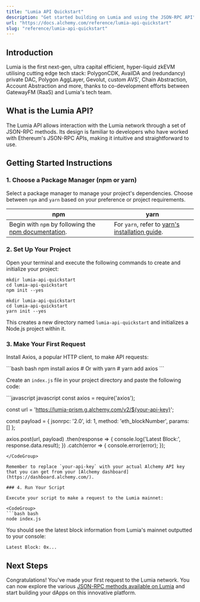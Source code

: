 ```yaml
---
title: "Lumia API Quickstart"
description: "Get started building on Lumia and using the JSON-RPC API"
url: "https://docs.alchemy.com/reference/lumia-api-quickstart"
slug: "reference/lumia-api-quickstart"
---
```


## Introduction

Lumia is the first next-gen, ultra capital efficient, hyper-liquid zkEVM utilising cutting edge tech stack: PolygonCDK, AvailDA and (redundancy) private DAC, Polygon AggLayer, Gevolut, custom AVS', Chain Abstraction, Account Abstraction and more, thanks to co-development efforts between GatewayFM (RaaS) and Lumia's tech team.

## What is the Lumia API?

The Lumia API allows interaction with the Lumia network through a set of JSON-RPC methods. Its design is familiar to developers who have worked with Ethereum's JSON-RPC APIs, making it intuitive and straightforward to use.

## Getting Started Instructions

### 1. Choose a Package Manager (npm or yarn)

Select a package manager to manage your project's dependencies. Choose between `npm` and `yarn` based on your preference or project requirements.

| npm                                                                                                                       | yarn                                                                                                |
| ------------------------------------------------------------------------------------------------------------------------- | --------------------------------------------------------------------------------------------------- |
| Begin with `npm` by following the [npm documentation](https://docs.npmjs.com/downloading-and-installing-node-js-and-npm). | For `yarn`, refer to [yarn's installation guide](https://classic.yarnpkg.com/lang/en/docs/install). |

### 2. Set Up Your Project

Open your terminal and execute the following commands to create and initialize your project:

```
mkdir lumia-api-quickstart
cd lumia-api-quickstart
npm init --yes
```

```
mkdir lumia-api-quickstart
cd lumia-api-quickstart
yarn init --yes
```

This creates a new directory named `lumia-api-quickstart` and initializes a Node.js project within it.

### 3. Make Your First Request

Install Axios, a popular HTTP client, to make API requests:

<CodeGroup>
  ```bash bash
  npm install axios
  # Or with yarn
  # yarn add axios
  ```
</CodeGroup>

Create an `index.js` file in your project directory and paste the following code:

<CodeGroup>
  ```javascript javascript
  const axios = require('axios');

  const url = 'https://lumia-prism.g.alchemy.com/v2/${your-api-key}';

  const payload = {
    jsonrpc: '2.0',
    id: 1,
    method: 'eth_blockNumber',
    params: []
  };

  axios.post(url, payload)
    .then(response => {
      console.log('Latest Block:', response.data.result);
    })
    .catch(error => {
      console.error(error);
    });
  ```
</CodeGroup>

Remember to replace `your-api-key` with your actual Alchemy API key that you can get from your [Alchemy dashboard](https://dashboard.alchemy.com/).

### 4. Run Your Script

Execute your script to make a request to the Lumia mainnet:

<CodeGroup>
  ```bash bash
  node index.js
  ```
</CodeGroup>

You should see the latest block information from Lumia's mainnet outputted to your console:

```
Latest Block: 0x...
```

## Next Steps

Congratulations! You've made your first request to the Lumia network. You can now explore the various [JSON-RPC methods available on Lumia](/reference/lumia-api-endpoints) and start building your dApps on this innovative platform.
